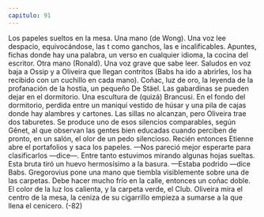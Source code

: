```yaml
---
capitulo: 91
---
```


Los papeles sueltos en la mesa. Una mano (de Wong). Una voz lee despacio,
equivocándose, las t como ganchos, las e incalificables. Apuntes, fichas donde
hay una palabra, un verso en cualquier idioma, la cocina del escritor. Otra mano
(Ronald). Una voz grave que sabe leer. Saludos en voz baja a Ossip y a Oliveira
que llegan contritos (Babs ha ido a abrirles, los ha recibido con un cuchillo en
cada mano). Coñac, luz de oro, la leyenda de la profanación de la hostia, un
pequeño De Stäel. Las gabardinas se pueden dejar en el dormitorio. Una
escultura de (quizá) Brancusi. En el fondo del dormitorio, perdida entre un
maniquí vestido de húsar y una pila de cajas donde hay alambres y cartones. Las
sillas no alcanzan, pero Oliveira trae dos taburetes. Se produce uno de esos
silencios comparables, según Gênet, al que observan las gentes bien educadas
cuando perciben de pronto, en un salón, el olor de un pedo silencioso. Recién
entonces Etienne abre el portafolios y saca los papeles.
—Nos pareció mejor esperarte para clasificarlos —dice—. Entre tanto
estuvimos mirando algunas hojas sueltas. Esta bruta tiró un huevo hermosísimo
a la basura.
—Estaba podrido —dice Babs.
Gregorovius pone una mano que tiembla visiblemente sobre una de las
carpetas. Debe hacer mucho frío en la calle, entonces un coñac doble. El color de
la luz los calienta, y la carpeta verde, el Club. Oliveira mira el centro de la mesa,
la ceniza de su cigarrillo empieza a sumarse a la que llena el cenicero.
(-82)
